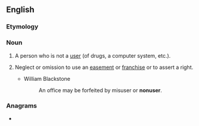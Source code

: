 ==English==

===Etymology===
{{prefix|non|user|lang=en}}

===Noun===
{{en-noun}}

# A person who is not a [[user]] (of drugs, a computer system, etc.).
# {{lb|en|legal}} Neglect or omission to use an [[easement]] or [[franchise]] or to assert a right.
#* William Blackstone
#*: An office may be forfeited by misuser or '''nonuser'''.
#: {{rfquotek|Kent|lang=en}}

===Anagrams===
* {{anagrams|en|neurons}}